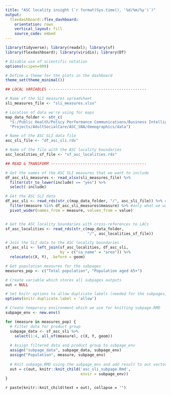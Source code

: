 ```yaml
---
title: "ASC locality insight (`r format(Sys.time(), '%d/%m/%y')`)"
output: 
  flexdashboard::flex_dashboard:
    orientation: rows
    vertical_layout: fill
    source_code: embed
---
```


```r
library(tidyverse); library(readxl); library(sf) 
library(flexdashboard); library(viridis); library(DT)

# Disable use of scientific notation
options(scipen=999)

# Define a theme for the plots in the dashboard 
theme_set(theme_minimal())
```

```r

## LOCAL VARIABLES -------------------------------------------

# Name of the SLI measures spreadsheet
sli_measures_file <- "sli_measures.xlsx"

# Location of data we're using for maps
map_data_folder <- str_c(
  "S:/Public Health/Policy Performance Communications/Business Intelligence/",
  "Projects/AdultSocialCare/ASC_SNA/demographics/data")

# Name of the ASC SLI data file
asc_sli_file <- "df_asc_sli.rds"

# Name of the file with the ASC locality boundaries
asc_localities_sf_file <- "sf_asc_localities.rds"

## READ & TRANSFORM ------------------------------------------

# Get the names of the ASC SLI measures that we want to include
df_asc_sli_measures <- read_xlsx(sli_measures_file) %>% 
  filter(str_to_lower(include) == "yes") %>% 
  select(-include)

# Get the ASC SLI data
df_asc_sli <- read_rds(str_c(map_data_folder, "/", asc_sli_file)) %>% #all
  filter(measure %in% df_asc_sli_measures$measure) %>% #only what we want
  pivot_wider(names_from = measure, values_from = value)


# Get the ASC locality boundaries with cross-references to LACs
sf_asc_localities <- read_rds(str_c(map_data_folder,
                                    "/", asc_localities_sf_file))

# Join the SLI data to the ASC locality boundaries
sf_asc_sli <- left_join(sf_asc_localities, df_asc_sli, 
                        by = c("ca_name" = "area")) %>% 
  relocate(c(X, Y), .before = geom)
```

```r
# Get population measures for the subpages
measures_pop <- c("Total population", "Population aged 65+")

# Create variable which stores all subpages outputs
out = NULL

# Set knitr options to allow duplicate labels (needed for the subpages)
options(knitr.duplicate.label = 'allow')

# Create temporary environment which we use for knitting subpage.RMD
subpage_env <- new.env()

for (measure in measures_pop) {
  # Filter data for product group 
  subpage_data <- sf_asc_sli %>% 
    select(1:4, all_of(measure), c(X, Y, geom))
  
  # Assign filtered data and product group to subpage_env 
  assign("subpage_data", subpage_data, subpage_env)
  assign("Population", measure, subpage_env)
  
  # Knit subpage.RMD using the subpage_env and add result to out vector
  out = c(out, knitr::knit_child('asc_sli_subpage.Rmd', 
                                 envir = subpage_env))
}
```

`r paste(knitr::knit_child(text = out), collapse = '')`